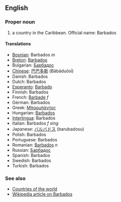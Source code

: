==English==

===Proper noun===

# a country in the Caribbean. Official name: Barbados

====Translations====
*[[Bosnian]]: Barbados ''m''
*[[Breton]]: [[Barbados]]
*Bulgarian: [[Барбадос]]
*[[Chinese]]: [[巴巴多斯]] (Bābāduōsī)
*Danish: Barbados
*Dutch: Barbados
*[[Esperanto]]: [[Barbado]]
*Finnish: Barbados
*French: [[Barbade]] ''f''
*German: Barbados
*Greek: [[Μπαρμπάντος]]
*Hungarian: [[Barbados]]
*[[Interlingua]]: Barbados
*Italian: Barbados ''f sing''
*Japanese: [[バルバドス]] (barubadosu)
*Polish: Barbados
*Portuguese: Barbados
*Romanian: [[Barbados]] ''n''
*Russian: [[Барбадос]]
*Spanish: Barbados
*Swedish: Barbados
*Turkish: Barbados

===See also===
*[[Countries of the world]]
*[[en:Barbados|Wikipedia article on Barbados]]